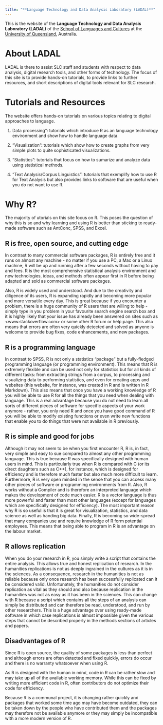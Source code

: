 ```yaml
---
title: "**Language Technology and Data Analysis Laboratory (LADAL)**"
---
```



This is the website of the **Language Technology and Data Analysis Laboratory (LADAL)** of the [School of Languages and Cultures](https://languages-cultures.uq.edu.au/) at the [University of Queensland](https://www.uq.edu.au/), Australia.


# About LADAL 

LADAL is there to assist SLC staff and students with respect to data analysis, digital research tools, and other forms of technology. The focus of this site is to provide hands-on tutorials, to provide links to further resources, and short descriptions of digital tools relevant for SLC research.

# Tutorials and Resources

The website offers hands-on tutorials on various topics relating to digital approaches to language. 

1. Data processing": tutorials which introduce R as an language technology environment and show how to handle language data.

2. "Visualization": tutorials which show how to create graphs from very simple plots to quite sophisticated visualizations.

3. "Statistics": tutorials that focus on how to sumarize and analyze data using statistical methods.

4. "Text Analysis/Corpus Linguistics": tutorials that exemplify how to use R for Text Analysis but also provides links to software that are useful when you do not want to use R.

# Why R?

The majority of utorials on this site focus on R. This poses the question of why this is so and why learning and using R is better than sticking to ready-made software such as AntConc, SPSS, and Excel.

## R is free, open source, and cutting edge

In contrast to many commercial software packages, R is entirely free and it runs on almost any machine - no matter if you use a PC, a Mac or a Linux machine, R will be up and running after a few seconds without having to pay and fees. R is the most comprehensive statistical analysis environment and new technologies, ideas, and methods often appear first in R before being adapted and sold as commercial software packages.

Also, R is widely used and understood. And due to the creativity and diligence of its users, R is expanding rapidly and becoming more popular and more versatile every day. This is great because if you encounter a problem, there is a huge community of R users that are willing to help - simply type in you problem in your favourite search engine search box and it is highly likely that your issue has already been answered on sites such as <www.stackoverflow.com> or some other R forum or help page. This also means that errors are often very quickly detected and solved as anyone is welcome to provide bug fixes, code enhancements, and new packages.

## R is a programming language 

In contrast to SPSS, R is not only a statistics "package" but a fully-fledged programming language (or programming environment). This means that R is extremely flexible and can be used not only for statistics but for all kinds of different tasks: from extracting strings from a corpus, to processing and visualizing data to performing statistics, and even for creating apps and websites (this website, for instance, was created in R and is written in R Markdown).
This also means that once you have a working knowledge of R you will be able to use R for all the things that you need when dealing with language. This is a real advantage because you do not need to learn all sorts of different pieces of software for specific aspects of your work anymore - rather, you only need R and once you have good command of R you will be able to modify existing functions or even write new functions that enable you to do things that were not available in R previously.

## R is simple and good for jobs

Although it may not seem to be when you first encounter R, R is, in fact, very simple and easy to sue compared to almost any other programming language. This is true because R was specifically designed with human users in mind. This is particularly true when R is compared with C (or its direct daughters such as C++), for instance, which is designed for efficiency and is therefore much faster but also much more difficult to learn.
Furthermore, R is very open minded in the sense that you can access many other pieces of software or programming environments from R. Also, R works without a Compiler and is therefore an interpreted language which makes the development of code much easier. R is a vector language is thus more powerful and faster than most other languages (except for languages which are specifically designed for efficiency).
The most important reason why R is so useful is that it is great for visualization, statistics, and data science as well as handing big data. 
Finally, R is becoming so wide-spread that many companies use and require knowledge of R form potential employees. This means that being able to program in R is an advantage on the labour market. 

## R allows replication

When you do your research in R, you simply write a script that contains the entire analysis. This allows true and honest replication of research. In the humanities replications is not as deeply ingrained in the cultures as it is in the sciences. As a consequence, research in the humanities is not as reliable because only once research has been successfully replicated can it be considered valid.  Unfortunately, the humanities do not consider replication as vital as they should and also because replication in the humanities was not as easy as it has been in the sciences. This can change with R because a script which contains all the steps of an analysis can simply be distributed and can therefore be read, understood, and run by other researchers. This is a huge advantage over using ready-made software in which case replications is almost impossible given the various steps that cannot be described properly in the methods sections of articles and papers.

## Disadvantages of R 
Since R is open source, the quality of some packages is less than perfect and although errors are often detected and fixed quickly, errors do occur and there is no warranty whatsoever when using R. 

As R is designed with the human in mind, code in R can be rather slow and may take up all of the available working memory. While this can be fixed by writing more efficient code in R, often contributors do not optimize their code for efficiency. 

Because R is a communal project, it is changing rather quickly and packages that worked some time ago may have become outdated, they can be taken down by the people who have contributed them and the packages may therefore not be available anymore or they may simply be incompatible with a more modern version of R.


